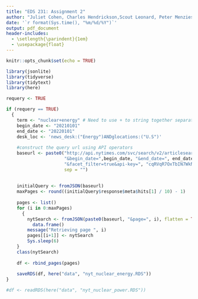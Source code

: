 ```yaml
---
title: "EDS 231: Assignment 2"
author: "Juliet Cohen, Charles Hendrickson,Scout Leonard, Peter Menzies"
date: '`r format(Sys.time(), "%m/%d/%Y")`'
output: pdf_document
header-includes:
  - \setlength{\parindent}{1em}
  - \usepackage{float}
---
```



```r
knitr::opts_chunk$set(echo = TRUE)

library(jsonlite)  
library(tidyverse) 
library(tidytext) 
library(here)

requery <- TRUE
```

```r
if (requery == TRUE) 
  {
    term <- "nuclear+energy" # Need to use + to string together separate words
    begin_date <- "20210101"
    end_date <- "20220101"
    desk_loc <- 'news_desk:("Energy")ANDglocations:("U.S")'
    
    #construct the query url using API operators
    baseurl <- paste0("http://api.nytimes.com/svc/search/v2/articlesearch.json?q=", term,
                      "&begin_date=",begin_date, "&end_date=", end_date, "&", desk_loc,
                      "&facet_filter=true&api-key=", "cqRVqR7OxTbIN7WkN9GJ3DgGsEbMI2cR",
                      sep = "") 
    
    
    initialQuery <- fromJSON(baseurl)
    maxPages <- round((initialQuery$response$meta$hits[1] / 10) - 1) 
    
    pages <- list()
    for (i in 0:maxPages) 
      {
        nytSearch <- fromJSON(paste0(baseurl, "&page=", i), flatten = TRUE) %>%
          data.frame() 
        message("Retrieving page ", i)
        pages[[i+1]] <- nytSearch 
        Sys.sleep(6) 
    }
    class(nytSearch)
    
    df <- rbind_pages(pages)
  
    saveRDS(df, here("data", "nyt_nuclear_energy.RDS"))
}

#df <- readRDS(here("data", "nyt_nuclear_power.RDS"))
```




